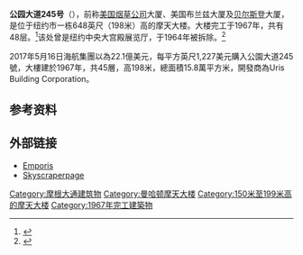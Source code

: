 {{Infobox building
| name                = 公园大道245号<br>245 Park Avenue
| image               = 245parkNYC.jpg
| image_size          = 180px
| caption             = 
| location            = 
| coordinates         = {{coord|40.754885|-73.974871|format=dms}}
| status              = complete
| start_date          = 
| completion_date     = 1967
| est_completion      = 
| opening             = 
| demolished_date     = 
| destruction_date    = 
| building_type       = Office
| antenna_spire       = 
| roof                = {{convert|648|ft|m|abbr=on}}
| top_floor           = 
| floor_count         = 48
| elevator_count      = 
| cost                = 
| floor_area          = 
| architect           = [[Shreve,_Lamb_and_Harmon|Shreve, Lamb and Harmon]]
| structural_engineer = 
| main_contractor     = 
| developer           = [[海航集團|海航集團]]
| owner               = [[Brookfield_Office_Properties|Brookfield Office Properties]]
| management          = 
| references          = 
}}

'''公园大道245号'''（{{lang-en|245 Park Avenue}}），前称[[美国烟草公司|美国烟草公司]]大厦、美国布兰兹大厦及[[贝尔斯登|贝尔斯登]]大厦，是位于纽约市一栋648英尺（198米）高的摩天大楼。大楼完工于1967年，共有48层。<ref>{{cite web |url=http://www.emporis.com/building/245-park-avenue-new-york-city-ny-usa |title=245 Park Avenue |publisher=Emporis.com |accessdate=July 22, 2012 |archive-date=2014-08-20 |archive-url=https://web.archive.org/web/20140820094505/http://www.emporis.com/building/245-park-avenue-new-york-city-ny-usa |dead-url=no }}</ref>该处曾是纽约中央大宫殿展览厅，于1964年被拆除。<ref name=dunlap1>{{cite news|last=Dunlap|first=David W.|title=When  Trade Shows Were Both Central and Grand|url=http://cityroom.blogs.nytimes.com/2012/12/18/when-trade-shows-were-both-grand-and-central/?_r=0|accessdate=26 June 2013|newspaper=New York Times|date=December 18, 2012|archive-date=2017-12-16|archive-url=https://web.archive.org/web/20171216034808/https://cityroom.blogs.nytimes.com/2012/12/18/when-trade-shows-were-both-grand-and-central/?_r=0|dead-url=no}}</ref>

2017年5月16日海航集團以為22.1億美元，每平方英尺1,227美元購入公園大道245號，大樓建於1967年，共45層，高198米，總面積15.8萬平方米，開發商為Uris Building Corporation。

== 参考资料 ==
{{reflist}}

== 外部链接 ==
*[http://www.emporis.com/en/wm/bu/?id=245parkavenuenue-newyorkcity-ny-usa Emporis]{{Wayback|url=http://www.emporis.com/en/wm/bu/?id=245parkavenuenue-newyorkcity-ny-usa |date=20080315090517 }}
*[http://skyscraperpage.com/cities/?buildingID=1771 Skyscraperpage]{{Wayback|url=http://skyscraperpage.com/cities/?buildingID=1771 |date=20160303220445 }}

{{摩根大通}}
{{Authority control}}
[[Category:摩根大通建筑物|Category:摩根大通建筑物]]
[[Category:曼哈顿摩天大楼|Category:曼哈顿摩天大楼]]
[[Category:150米至199米高的摩天大楼|Category:150米至199米高的摩天大楼]]
[[Category:1967年完工建築物|Category:1967年完工建築物]]